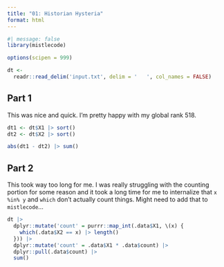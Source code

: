```yaml
---
title: "01: Historian Hysteria"
format: html
---
```


```r
#| message: false
library(mistlecode)

options(scipen = 999)
```

```r
dt <- 
  readr::read_delim('input.txt', delim = '   ', col_names = FALSE)
```

## Part 1

This was nice and quick. I'm pretty happy with my global rank 518.

```r
dt1 <- dt$X1 |> sort()
dt2 <- dt$X2 |> sort()

abs(dt1 - dt2) |> sum()
```

## Part 2

This took way too long for me. I was really struggling with the counting portion for some reason and it took a long time for me to internalize that `x %in% y` and `which` don't actually count things. Might need to add that to `mistlecode`...

```r
dt |>
  dplyr::mutate('count' = purrr::map_int(.data$X1, \(x) {
    which(.data$X2 == x) |> length()
  })) |>
  dplyr::mutate('count' = .data$X1 * .data$count) |>
  dplyr::pull(.data$count) |>
  sum()
```
